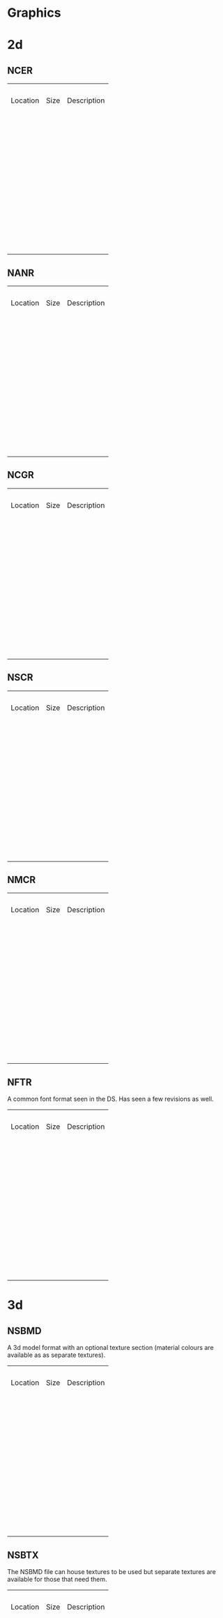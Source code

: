 # Graphics

# 2d

## NCER

|     |     |     |
| --- | --- | --- |
| &emsp; | &emsp; | &emsp; |
| Location | Size | Description |
| &emsp; | &emsp; | &emsp; |
| &emsp; | &emsp; | &emsp; |
| &emsp; | &emsp; | &emsp; |
| &emsp; | &emsp; | &emsp; |
| &emsp; | &emsp; | &emsp; |
| &emsp; | &emsp; | &emsp; |
| &emsp; | &emsp; | &emsp; |
| &emsp; | &emsp; | &emsp; |
| &emsp; | &emsp; | &emsp; |
| &emsp; | &emsp; | &emsp; |
| &emsp; | &emsp; | &emsp; |
| &emsp; | &emsp; | &emsp; |
| &emsp; | &emsp; | &emsp; |

## NANR

|     |     |     |
| --- | --- | --- |
| &emsp; | &emsp; | &emsp; |
| Location | Size | Description |
| &emsp; | &emsp; | &emsp; |
| &emsp; | &emsp; | &emsp; |
| &emsp; | &emsp; | &emsp; |
| &emsp; | &emsp; | &emsp; |
| &emsp; | &emsp; | &emsp; |
| &emsp; | &emsp; | &emsp; |
| &emsp; | &emsp; | &emsp; |
| &emsp; | &emsp; | &emsp; |
| &emsp; | &emsp; | &emsp; |
| &emsp; | &emsp; | &emsp; |
| &emsp; | &emsp; | &emsp; |
| &emsp; | &emsp; | &emsp; |
| &emsp; | &emsp; | &emsp; |

## NCGR

|     |     |     |
| --- | --- | --- |
| &emsp; | &emsp; | &emsp; |
| Location | Size | Description |
| &emsp; | &emsp; | &emsp; |
| &emsp; | &emsp; | &emsp; |
| &emsp; | &emsp; | &emsp; |
| &emsp; | &emsp; | &emsp; |
| &emsp; | &emsp; | &emsp; |
| &emsp; | &emsp; | &emsp; |
| &emsp; | &emsp; | &emsp; |
| &emsp; | &emsp; | &emsp; |
| &emsp; | &emsp; | &emsp; |
| &emsp; | &emsp; | &emsp; |
| &emsp; | &emsp; | &emsp; |
| &emsp; | &emsp; | &emsp; |
| &emsp; | &emsp; | &emsp; |

## NSCR

|     |     |     |
| --- | --- | --- |
| &emsp; | &emsp; | &emsp; |
| Location | Size | Description |
| &emsp; | &emsp; | &emsp; |
| &emsp; | &emsp; | &emsp; |
| &emsp; | &emsp; | &emsp; |
| &emsp; | &emsp; | &emsp; |
| &emsp; | &emsp; | &emsp; |
| &emsp; | &emsp; | &emsp; |
| &emsp; | &emsp; | &emsp; |
| &emsp; | &emsp; | &emsp; |
| &emsp; | &emsp; | &emsp; |
| &emsp; | &emsp; | &emsp; |
| &emsp; | &emsp; | &emsp; |
| &emsp; | &emsp; | &emsp; |
| &emsp; | &emsp; | &emsp; |

## NMCR

|     |     |     |
| --- | --- | --- |
| &emsp; | &emsp; | &emsp; |
| Location | Size | Description |
| &emsp; | &emsp; | &emsp; |
| &emsp; | &emsp; | &emsp; |
| &emsp; | &emsp; | &emsp; |
| &emsp; | &emsp; | &emsp; |
| &emsp; | &emsp; | &emsp; |
| &emsp; | &emsp; | &emsp; |
| &emsp; | &emsp; | &emsp; |
| &emsp; | &emsp; | &emsp; |
| &emsp; | &emsp; | &emsp; |
| &emsp; | &emsp; | &emsp; |
| &emsp; | &emsp; | &emsp; |
| &emsp; | &emsp; | &emsp; |
| &emsp; | &emsp; | &emsp; |

## NFTR

A common font format seen in the DS. Has seen a few revisions as well.

|     |     |     |
| --- | --- | --- |
| &emsp; | &emsp; | &emsp; |
| Location | Size | Description |
| &emsp; | &emsp; | &emsp; |
| &emsp; | &emsp; | &emsp; |
| &emsp; | &emsp; | &emsp; |
| &emsp; | &emsp; | &emsp; |
| &emsp; | &emsp; | &emsp; |
| &emsp; | &emsp; | &emsp; |
| &emsp; | &emsp; | &emsp; |
| &emsp; | &emsp; | &emsp; |
| &emsp; | &emsp; | &emsp; |
| &emsp; | &emsp; | &emsp; |
| &emsp; | &emsp; | &emsp; |
| &emsp; | &emsp; | &emsp; |
| &emsp; | &emsp; | &emsp; |

# 3d

## NSBMD

A 3d model format with an optional texture section (material colours are available as as separate textures).

|     |     |     |
| --- | --- | --- |
| &emsp; | &emsp; | &emsp; |
| Location | Size | Description |
| &emsp; | &emsp; | &emsp; |
| &emsp; | &emsp; | &emsp; |
| &emsp; | &emsp; | &emsp; |
| &emsp; | &emsp; | &emsp; |
| &emsp; | &emsp; | &emsp; |
| &emsp; | &emsp; | &emsp; |
| &emsp; | &emsp; | &emsp; |
| &emsp; | &emsp; | &emsp; |
| &emsp; | &emsp; | &emsp; |
| &emsp; | &emsp; | &emsp; |
| &emsp; | &emsp; | &emsp; |
| &emsp; | &emsp; | &emsp; |
| &emsp; | &emsp; | &emsp; |

## NSBTX

The NSBMD file can house textures to be used but separate textures are available for those that need them.

|     |     |     |
| --- | --- | --- |
| &emsp; | &emsp; | &emsp; |
| Location | Size | Description |
| &emsp; | &emsp; | &emsp; |
| &emsp; | &emsp; | &emsp; |
| &emsp; | &emsp; | &emsp; |
| &emsp; | &emsp; | &emsp; |
| &emsp; | &emsp; | &emsp; |
| &emsp; | &emsp; | &emsp; |
| &emsp; | &emsp; | &emsp; |
| &emsp; | &emsp; | &emsp; |
| &emsp; | &emsp; | &emsp; |
| &emsp; | &emsp; | &emsp; |
| &emsp; | &emsp; | &emsp; |
| &emsp; | &emsp; | &emsp; |
| &emsp; | &emsp; | &emsp; |

## NSBCA

An animation format for the NSBMD family. Several developers opted out of using NSBCA and wrote their own animations.

|     |     |     |
| --- | --- | --- |
| &emsp; | &emsp; | &emsp; |
| Location | Size | Description |
| &emsp; | &emsp; | &emsp; |
| &emsp; | &emsp; | &emsp; |
| &emsp; | &emsp; | &emsp; |
| &emsp; | &emsp; | &emsp; |
| &emsp; | &emsp; | &emsp; |
| &emsp; | &emsp; | &emsp; |
| &emsp; | &emsp; | &emsp; |
| &emsp; | &emsp; | &emsp; |
| &emsp; | &emsp; | &emsp; |
| &emsp; | &emsp; | &emsp; |
| &emsp; | &emsp; | &emsp; |
| &emsp; | &emsp; | &emsp; |
| &emsp; | &emsp; | &emsp; |